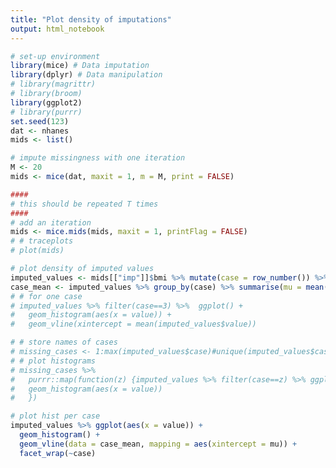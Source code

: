 ---
title: "Plot density of imputations"
output: html_notebook
---



```{r echo=TRUE, message=FALSE, warning=FALSE}
# set-up environment
library(mice) # Data imputation
library(dplyr) # Data manipulation
# library(magrittr)
# library(broom)
library(ggplot2)
# library(purrr)
set.seed(123)
dat <- nhanes
mids <- list()

# impute missingness with one iteration
M <- 20
mids <- mice(dat, maxit = 1, m = M, print = FALSE)

####
# this should be repeated T times
####
# add an iteration
mids <- mice.mids(mids, maxit = 1, printFlag = FALSE)
# # traceplots
# plot(mids)

# plot density of imputed values
imputed_values <- mids[["imp"]]$bmi %>% mutate(case = row_number()) %>%  tidyr::gather("imp", "value", 1:M) %>% .[order(.$case, .$imp), ] #%>% group_by(case) %>% mutate(case_mean = mean(value)) %>% ungroup()
case_mean <- imputed_values %>% group_by(case) %>% summarise(mu = mean(value)) 
# # for one case
# imputed_values %>% filter(case==3) %>%  ggplot() +
#   geom_histogram(aes(x = value)) + 
#   geom_vline(xintercept = mean(imputed_values$value))

# # store names of cases
# missing_cases <- 1:max(imputed_values$case)#unique(imputed_values$case)
# # plot histograms
# missing_cases %>%
#   purrr::map(function(z) {imputed_values %>% filter(case==z) %>% ggplot() +
#   geom_histogram(aes(x = value)) 
#   })

# plot hist per case
imputed_values %>% ggplot(aes(x = value)) + 
  geom_histogram() +
  geom_vline(data = case_mean, mapping = aes(xintercept = mu)) +
  facet_wrap(~case)

```

